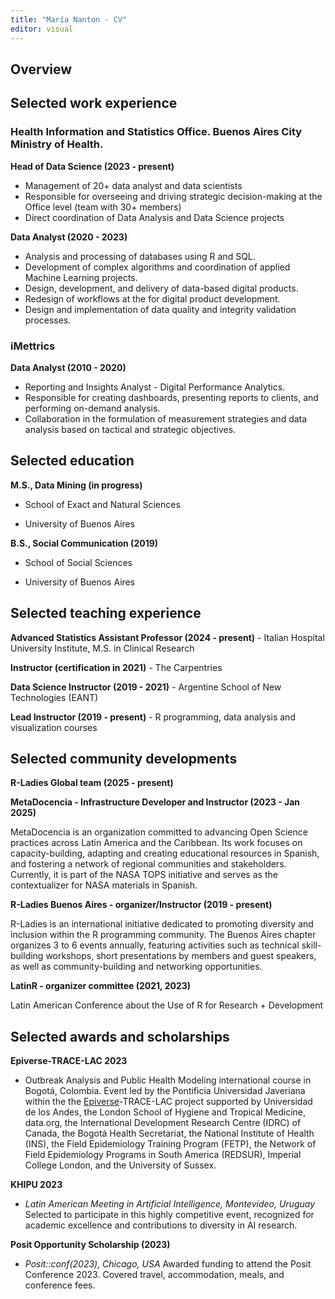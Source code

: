 ```yaml
---
title: "María Nanton - CV"
editor: visual
---
```


## Overview

## Selected work experience

### Health Information and Statistics Office. Buenos Aires City Ministry of Health.

**Head of Data Science (2023 - present)**

-   Management of 20+ data analyst and data scientists
-   Responsible for overseeing and driving strategic decision-making at the Office level (team with 30+ members)
-   Direct coordination of Data Analysis and Data Science projects

**Data Analyst (2020 - 2023)**

-   Analysis and processing of databases using R and SQL.
-   Development of complex algorithms and coordination of applied Machine Learning projects.
-   Design, development, and delivery of data-based digital products.
-   Redesign of workflows at the for digital product development.
-   Design and implementation of data quality and integrity validation processes.

### iMettrics

**Data Analyst (2010 - 2020)**

-   Reporting and Insights Analyst - Digital Performance Analytics.
-   Responsible for creating dashboards, presenting reports to clients, and performing on-demand analysis.
-   Collaboration in the formulation of measurement strategies and data analysis based on tactical and strategic objectives.

## Selected education

**M.S., Data Mining (in progress)**

-   School of Exact and Natural Sciences

-   University of Buenos Aires

**B.S., Social Communication (2019)**

-   School of Social Sciences

-   University of Buenos Aires

## Selected teaching experience

**Advanced Statistics Assistant Professor (2024 - present)** - Italian Hospital University Institute, M.S. in Clinical Research

**Instructor (certification in 2021)** - The Carpentries

**Data Science Instructor (2019 - 2021)** - Argentine School of New Technologies (EANT)

**Lead Instructor (2019 - present)** - R programming, data analysis and visualization courses

## Selected community developments

**R-Ladies Global team (2025 - present)**

**MetaDocencia - Infrastructure Developer and Instructor (2023 - Jan 2025)**

MetaDocencia is an organization committed to advancing Open Science practices across Latin America and the Caribbean. Its work focuses on capacity-building, adapting and creating educational resources in Spanish, and fostering a network of regional communities and stakeholders. Currently, it is part of the NASA TOPS initiative and serves as the contextualizer for NASA materials in Spanish.

**R-Ladies Buenos Aires - organizer/Instructor (2019 - present)**

R-Ladies is an international initiative dedicated to promoting diversity and inclusion within the R programming community. The Buenos Aires chapter organizes 3 to 6 events annually, featuring activities such as technical skill-building workshops, short presentations by members and guest speakers, as well as community-building and networking opportunities.

**LatinR - organizer committee (2021, 2023)**

Latin American Conference about the Use of R for Research + Development

## Selected awards and scholarships

**Epiverse-TRACE-LAC 2023**

-   Outbreak Analysis and Public Health Modeling international course in Bogotá, Colombia. Event led by the Pontificia Universidad Javeriana within the the [Epiverse](https://data.org/initiatives/epiverse/)-TRACE-LAC project supported by Universidad de los Andes, the London School of Hygiene and Tropical Medicine, data.org, the International Development Research Centre (IDRC) of Canada, the Bogotá Health Secretariat, the National Institute of Health (INS), the Field Epidemiology Training Program (FETP), the Network of Field Epidemiology Programs in South America (REDSUR), Imperial College London, and the University of Sussex.

**KHIPU 2023**

-   *Latin American Meeting in Artificial Intelligence, Montevideo, Uruguay* Selected to participate in this highly competitive event, recognized for academic excellence and contributions to diversity in AI research.

**Posit Opportunity Scholarship (2023)**

-   *Posit::conf(2023), Chicago, USA* Awarded funding to attend the Posit Conference 2023. Covered travel, accommodation, meals, and conference fees.
